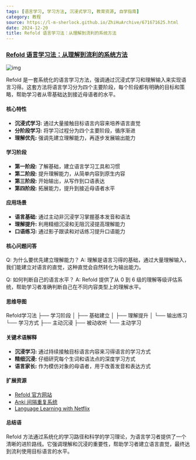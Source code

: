 ```yaml
---
tags: [语言学习, 学习方法, 沉浸式学习, 教育资源, 自学指南]
category: 教程
source: https://l-m-sherlock.github.io/ZhiHuArchive/671671625.html
date: 2024-12-20
title: Refold 语言学习法：从理解到流利的系统方法
---
```


### [Refold 语言学习法：从理解到流利的系统方法](https://l-m-sherlock.github.io/ZhiHuArchive/671671625.html)

![img](https://img.mengpeng.tech/i/2024/12/20/6765055bbe38e.webp)

Refold 是一套系统化的语言学习方法，强调通过沉浸式学习和理解输入来实现语言习得。这套方法将语言学习分为四个主要阶段，每个阶段都有明确的目标和策略，帮助学习者从零基础达到接近母语者的水平。

#### 核心特性

- **沉浸式学习:** 通过大量接触目标语言内容来培养语言直觉
- **分阶段学习:** 将学习过程分为四个主要阶段，循序渐进
- **理解优先:** 强调先建立理解能力，再逐步发展输出能力

#### 学习阶段

- **第一阶段:** 了解基础，建立语言学习工具和习惯
- **第二阶段:** 提升理解能力，从简单内容到原生内容
- **第三阶段:** 开始输出，从写作到口语表达
- **第四阶段:** 拓展能力，提升到接近母语者水平

#### 应用场景

- **语言基础:** 通过主动非沉浸学习掌握基本发音和语法
- **理解提升:** 利用精细沉浸和无阻沉浸提高理解能力
- **口语练习:** 通过影子跟读和对话练习提升口语能力

#### 核心问题问答

Q: 为什么要优先建立理解能力？
A: 理解是语言习得的基础，通过大量理解输入，我们能建立对语言的直觉，这种直觉会自然转化为输出能力。

Q: 如何判断自己的语言水平？
A: Refold 提供了从 0 到 6 级的理解等级评估系统，帮助学习者准确判断自己在不同内容类型上的理解水平。

#### 思维导图
Refold学习法
├── 学习阶段
│   ├── 基础建立
│   ├── 理解提升
│   └── 输出练习
└── 学习方式
    ├── 主动沉浸
    ├── 被动收听
    └── 主动学习

#### 关键术语解释

- **沉浸学习:** 通过持续接触目标语言内容来习得语言的学习方式
- **精细沉浸:** 仔细研究每个生词和语法点的深度学习方式
- **语言家长:** 作为模仿对象的母语者，用于改善发音和表达方式

#### 扩展资源

- [Refold 官方网站](https://refold.la/)
- [Anki 间隔重复系统](https://apps.ankiweb.net/)
- [Language Learning with Netflix](https://languagelearningwithnetflix.com/)

#### 总结语

Refold 方法通过系统化的学习路径和科学的学习理论，为语言学习者提供了一个清晰的进阶路线。它强调理解和沉浸的重要性，帮助学习者建立语言直觉，最终达到流利使用目标语言的水平。 